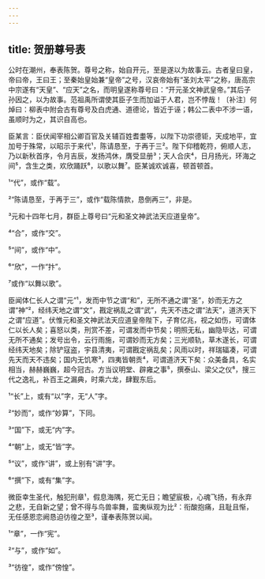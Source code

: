 ```yaml
---
---
---
```

title: 贺册尊号表
---







公时在潮州，奉表陈贺。尊号之称，始自开元，至是遂以为故事云。古者皇曰皇，帝曰帝，王曰王；至秦始皇始兼“皇帝”之号，汉哀帝始有“圣刘太平”之称，唐高宗 中宗遂有“天皇”、“应天”之名，而明皇遂称尊号曰：“开元圣文神武皇帝。”其后子孙因之，以为故事。范祖禹所谓使其臣子生而加谥于人君，岂不悖哉！〔补注〕何焯曰：柳表中附会古有尊号及白虎通、道德论，皆近于诬；韩公二表中不涉一语，虽顺时为之，其识自高也。

臣某言：臣伏闻宰相公卿百官及关辅百姓耆耋等，以陛下功崇德钜，天成地平，宜加号于殊常，以昭示于来代¹，陈请恳至，于再于三²。陛下仰稽乾符，俯顺人志，乃以新秋首序，令月吉辰，发扬鸿休，膺受显册³；天人合庆⁴，日月扬光，环海之间⁵，含生之类，欢欣踊跃⁶，以歌以舞⁷。臣某诚欢诚喜，顿首顿首。

¹“代”，或作“载”。

²“陈请恳至，于再于三”，或作“载陈情款，恳倒再三”，非是。

³元和十四年七月，群臣上尊号曰“元和圣文神武法天应道皇帝”。

⁴“合”，或作“交”。

⁵“间”，或作“中”。

⁶“欣”，一作“抃”。

⁷或作“以舞以歌”。

臣闻体仁长人之谓“元”¹，发而中节之谓“和”，无所不通之谓“圣”，妙而无方之谓“神”²，经纬天地之谓“文”，戡定祸乱之谓“武”，先天不违之谓“法天”，道济天下之谓“应道”。伏惟元和圣文神武法天应道皇帝陛下，子育亿兆，视之如伤，可谓体仁以长人矣；喜怒以类，刑赏不差，可谓发而中节矣；明照无私，幽隐毕达，可谓无所不通矣；发号出令，云行雨施，可谓妙而无方矣；三光顺轨，草木遂长，可谓经纬天地矣；除铲寇盗，宇县清夷，可谓戡定祸乱矣；风雨以时，祥瑞辐凑，可谓先天而天不违矣；国内无饥寒³，四夷皆朝贡⁴，可谓道济天下矣：众美备具，名实相当，赫赫巍巍，超今冠古。方当议明堂、辟雍之事⁵，撰泰山、梁父之仪⁶，搜三代之逸礼，补百王之漏典，时乘六龙，肆觐东后。

¹“长”上，或有“以”字，无“人”字。

²“妙而”，或作“妙算”，下同。

³“国”下，或无“内”字。

⁴“朝”上，或无“皆”字。

⁵“议”，或作“讲”，或上别有“讲”字。

⁶“撰”下，或有“集”字。

微臣幸生圣代，触犯刑章¹，假息海隅，死亡无日；瞻望宸极，心魂飞扬，有永弃之悲，无自新之望；曾不得与鸟兽率舞，蛮夷纵观为比²：衔酸抱痛，且耻且惭，无任感恩恋阙恳迫彷徨之至³，谨奉表陈贺以闻。

¹“章”，一作“宪”。

²“与”，或作“如”。

³“彷徨”，或作“傍惶”。